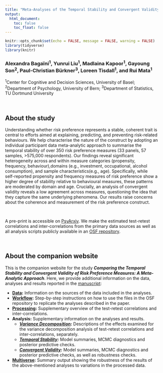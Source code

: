 ```yaml
---
title: "Meta-Analyses of the Temporal Stability and Convergent Validity of Risk Preference Measures"
output: 
  html_document:
    toc: false
    toc_float: false
---
```



<!-- <style type="text/css"> -->
<!--   body{ -->
<!--   font-size: 12pt; -->
<!--   font-family: "Source Sans 3"; -->
<!-- } -->
<!-- </style> -->



```r
knitr::opts_chunk$set(echo = FALSE, message = FALSE, warning = FALSE)
library(tidyverse)
library(knitr)
```


### Alexandra Bagaïni<sup>1</sup>, Yunrui Liu<sup>1</sup>, Madlaina Kapoor<sup>1</sup>, Gayoung Son<sup>2</sup>, Paul-Christian Bürkner<sup>3</sup>, Loreen Tisdall<sup>1</sup>, and Rui Mata<sup>1</sup>

<sup>1</sup>Center for Cognitive and Decision Sciences, University of Basel; <sup>2</sup>Department of Psychology, University of Bern; <sup>3</sup>Department of Statistics, TU Dortmund University


<br>

## About the study

Understanding whether risk preference represents a stable, coherent trait is central to efforts aimed at explaining, predicting, and preventing risk-related behaviours. We help characterise the nature of the construct by adopting an individual participant data meta-analytic approach to summarise the temporal stability of over 350 risk preference measures (33 panels, 57 samples, >575,000 respondents). Our findings reveal significant heterogeneity across and within measure categories (propensity, frequency, behaviour),domains (e.g., investment, occupational, alcohol consumption), and sample characteristics(e.g., age). Specifically, while self-reported propensity and frequency measures of risk preference show a higher degree of stability relative to behavioural measures, these patterns are moderated by domain and age. Crucially, an analysis of convergent validity reveals a low agreement across measures, questioning the idea that they capture the same underlying phenomena. Our results raise concerns about the coherence and measurement of the risk preference construct.

<br>

A pre-print is accessible on [PsyArxiv](https://psyarxiv.com/d7nuj/). 
We make the estimated test-retest correlations and inter-correlations from the primary data sources as well as all analysis scripts publicly available in an [OSF repository](https://osf.io/5kzgd/). 

<br>

## About the companion website

This is the companion website for the study ***Comparing the Temporal Stability and Convergent Validity of Risk Preference Measures: A Meta-Analytic Approach***. Here, we provide additional information on the data, analyses and results reported in the [manuscript](https://psyarxiv.com/d7nuj/):

 - **[Data](https://cdsbasel.github.io/temprisk/data_desc.html):** Information on the sources of the data included in the analyses.
 - **[Workflow](https://cdsbasel.github.io/temprisk/workflow_overview.html):** Step-by-step instructions on how to use the files in the OSF repository to replicate the analyses described in the paper.
 - **[Processing](https://cdsbasel.github.io/temprisk/processing_overview.html):**  Supplementary overview of the test-retest correlations and inter-correlations.
 <!--    - ***Test-Retest Correlations*** -->
 <!--    - ***Inter-Correlations*** -->
 <!-- Overview of the data pre-processing steps as well as the computation of test-retest correlations and inter-correlations using the scripts available on the OSF repository. -->
 - **Analysis:** Supplementary information on the analyses and results.
   - ***[Variance Decomposition](https://cdsbasel.github.io/temprisk/var_decomp_overview.html):*** Descriptions of the effects examined for the variance decomposition analysis of test-retest correlations and inter-correlations, separately.
   - ***[Temporal Stability](https://cdsbasel.github.io/temprisk/masc_overview.html):*** Model summaries, MCMC diagnostics and posterior predictive checks.
   - ***[Convergent Validity](https://cdsbasel.github.io/temprisk/ma_bivar_overview.html):*** Model summaries, MCMC diagnostics and posterior predictive checks, as well as robustness checks.
 - **[Multiverse](https://cdsbasel.github.io/temprisk/multiverse_overview.html):** Summary output showing the robustness of the results of the above-mentioned analyses to variations in the processed data.


<br>
<br>






